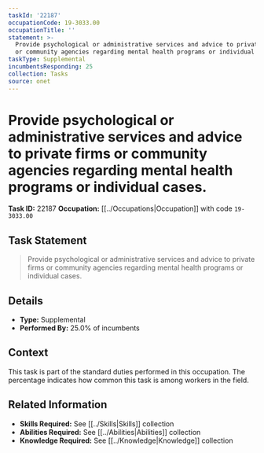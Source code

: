 ```yaml
---
taskId: '22187'
occupationCode: 19-3033.00
occupationTitle: ''
statement: >-
  Provide psychological or administrative services and advice to private firms
  or community agencies regarding mental health programs or individual cases.
taskType: Supplemental
incumbentsResponding: 25
collection: Tasks
source: onet
---
```

# Provide psychological or administrative services and advice to private firms or community agencies regarding mental health programs or individual cases.

**Task ID:** 22187
**Occupation:** [[../Occupations|Occupation]] with code `19-3033.00`

## Task Statement

> Provide psychological or administrative services and advice to private firms or community agencies regarding mental health programs or individual cases.

## Details

- **Type:** Supplemental
- **Performed By:** 25.0% of incumbents

## Context

This task is part of the standard duties performed in this occupation. The percentage indicates how common this task is among workers in the field.

## Related Information

- **Skills Required:** See [[../Skills|Skills]] collection
- **Abilities Required:** See [[../Abilities|Abilities]] collection
- **Knowledge Required:** See [[../Knowledge|Knowledge]] collection
